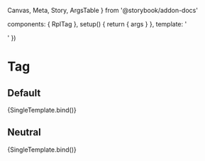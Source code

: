   Canvas,
  Meta,
  Story,
  ArgsTable
} from '@storybook/addon-docs'

  components: { RplTag },
  setup() {
    return { args }
  },
  template: '<div class="sb-container"><RplTag v-bind="args" /></div>'
})

<Meta title='Core/Containers/Tag' component={RplTag} />

# Tag

<ArgsTable of={RplTag} />

## Default

<Canvas>
  <Story
    name='Default'
    play={a11yStoryCheck}
    argTypes={{
      variant: {
        control: { type: 'select' },
        options: RplTagVariants,
        defaultValue: 'default'
      }
    }}
    args={{
      label: 'Tag'
    }}
  >
    {SingleTemplate.bind()}
  </Story>
</Canvas>

## Neutral

<Canvas>
  <Story
    name='Neutral'
    play={a11yStoryCheck}
    argTypes={{
      variant: {
        control: { type: 'select' },
        options: RplTagVariants,
        defaultValue: 'neutral'
      }
    }}
    args={{
      label: 'Tag'
    }}
  >
    {SingleTemplate.bind()}
  </Story>
</Canvas>
